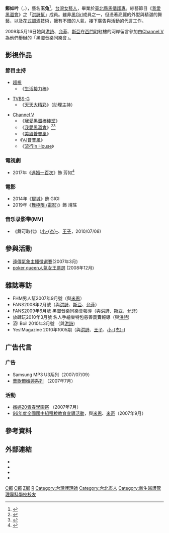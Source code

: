 {{otheruses|subject=[[我愛黑澀會|我愛黑澀會]]成員玉兔|other=神話中的神獸|月兔}}
{{藝人
| 姓名 = 鄭如吟（玉兔）
| 類型 = 女藝人
| 圖片 = Bella yutu 玉兔個人照.jpg
| 圖片尺寸 = 
| 圖片簡介 = 
| 本名 = 鄭如吟
| 羅馬拼音 = Cheng Ju Yin
| 英文名 = Bella Cheng
| 國籍 = {{中華民國}}
| 出生日期 = {{Birth_date_and_age|1986|3|19}}
| 出生地點 = {{中華民國}}[[臺北市|臺北市]]
| 職業 = [[演員|演員]]、[[藝人|藝人]]、[[護士|護士]]<ref>{{cite web|url=http://new.milktw.com/2017/08/16/milk-專訪-│鄭如吟-重新開始-全新玉兔/|title=MILK 專訪 │鄭如吟 重新開始 全新玉兔|publisher=milktw|accessdate=2018-01-24|language=zh-tw|archive-date=2018-01-25|archive-url=https://web.archive.org/web/20180125022342/http://new.milktw.com/2017/08/16/milk-%e5%b0%88%e8%a8%aa-%e2%94%82%e9%84%ad%e5%a6%82%e5%90%9f-%e9%87%8d%e6%96%b0%e9%96%8b%e5%a7%8b-%e5%85%a8%e6%96%b0%e7%8e%89%e5%85%94/|dead-url=no}}</ref>
| 語言 = [[國語|國語]]、[[閩南語|閩南語]]
| 教育程度 = [[馬偕醫護管理專科學校|馬偕醫護管理專科學校]]二專部護理科<br>[[新生醫護管理專科學校|新生醫護管理專科學校]]護理科
| 配偶 = {{marriage|Howard|2022}} 
| 出身地 = [[台湾|台湾]]
| 出道作 = [[我爱黑涩会|我爱黑涩会]]
| 出道日期 = {{start date and age|2010|1|10}}
| 代表作 = [[我愛黑澀棒棒堂|我愛黑澀棒棒堂]]
| 活躍年代 = 2006年至今
| 唱片公司 = 
| 經紀公司 = [[傳奇星娛樂|傳奇星娛樂]]（2010年1月10日至2013年）<br>[[昇華娛樂傳播|昇華娛樂傳播]]（2014年至2016年) <br>[[進化音樂娛樂|進化音樂娛樂]]（2016年至今）
| 網站 = 
| 相關團體 = 
| imdb = 12008239
| module = {{Infobox YouTube personality
| embed = yes
| name                 = 玉兔娘娘YutuQueen
| logo                 = 
| logo_caption         = 
| image                = 
| caption              = 
| birth_name           = 
| birth_date           = 
| birth_place          = 
| death_date           = 
| death_place          = 
| nationality          = 
| occupation           = 
| website              = 
| pseudonym            = 
| custom_name = yutuqueen
| channel_display_name = 玉兔娘娘YutuQueen
| years_active         = 2019
| genre                = 
| subscribers          = 4080
| subscriber_date      = 2022年5月31日
| views                = 126,719
| view_date            = 2022年5月31日
}}
}}

'''鄭如吟'''（{{lang-en|'''Bella Cheng'''}}，{{bd|1986年|3月19日|||catIdx=C鄭}}），藝名'''玉兔'''<ref>{{cite web|url=http://ent.ltn.com.tw/news/breakingnews/2188654|title=（圖多）「玉兔」鄭如吟一隻小兔兩種樣貌|accessdate=2018-01-24|date=2017-09-09|publisher=自由時報|language=zh-tw|archive-date=2018-01-24|archive-url=https://web.archive.org/web/20180124135616/http://ent.ltn.com.tw/news/breakingnews/2188654|dead-url=no}}</ref>，[[台灣|台灣]][[藝人|女藝人]]，畢業於[[新北市|臺北縣]][[馬偕醫護管理專科學校|馬偕護專]]。綜藝節目《[[我愛黑澀會|我愛黑澀會]]》之「[[黑澀會美眉#洪詩幫|洪詩幫]]」成員。雖非[[黑Girl|黑Girl]]成員之一，但憑著亮麗的外型與精湛的舞藝，以及[[花式調酒|花式調酒]]技術，擁有不錯的人氣，接下廣告與活動的代言工作。

2009年5月16日她與[[洪詩涵_(藝人)|洪詩]]、[[林筳諭|允菲]]、[[陳斯亞|斯亞]]在[[西門町|西門町]]紅樓的河岸留言參加由[[Channel_V|Channel V]]為他們舉辦的「黑澀音樂同樂會」。

==影視作品==
=== 節目主持 ===

*[[超視|超視]]
**《[[生活接力棒|生活接力棒]]》

*[[TVBS|TVBS-G]]
**《[[天天大精彩|天天大精彩]]》（助理主持）

*[[Channel_V|Channel V]] 
**《[[我愛黑澀棒棒堂|我愛黑澀棒棒堂]]》
**《[[我愛黑澀會|我愛黑澀會]]》<ref>{{cite web|url=http://www.setn.com/News.aspx?NewsID=267327|title=《黑澀會》玉兔辣穿比基尼放送渾圓雪乳　網友暴動了！|accessdate=2018-01-24|date=2017-06-28|publisher=三立新聞網|language=zh-tw|archive-date=2017-09-01|archive-url=https://web.archive.org/web/20170901015243/http://www.setn.com/News.aspx?NewsID=267327|dead-url=no}}</ref><ref>{{cite web|url=http://gotv.ctitv.com.tw/2016/09/267297.htm|title=《黑澀會》玉兔辣曬渾圓南北半球　裸胸比基尼「開叉到肚臍」男粉嗨爆|accessdate=2018-01-24|date=2016-09-12|publisher=中天快點TV|language=zh-tw|archive-date=2018-01-25|archive-url=https://web.archive.org/web/20180125015254/http://gotv.ctitv.com.tw/2016/09/267297.htm|dead-url=no}}</ref>
**《[[美眉普普風|美眉普普風]]》
**《[[VJ普普風|VJ普普風]]》
**《[[流行_in_house|流行In House]]》

===電視劇===
*2017年《[[逃婚一百次|逃婚一百次]]》飾 芳如<ref>{{cite web|url=https://my-cte.com/2017/08/29/黃鴻升2個月「舉不起來」-33歲認體力差/|title=黃鴻升2個月「舉不起來」 33歲認體力差|accessdate=2018-01-24|date=2017-08-29|publisher=中時娛樂|language=zh-tw}}</ref>

===電影===
*2014年《[[屍城|屍城]]》飾 GIGI
*2019年《[[舞極限_(電影)|舞極限 (電影)]]》飾 靖瑤

=== 音乐录影带(MV) ===

* 《舞可取代》（[[廖允傑|小-{杰}-]]、[[邱勝翊|王子]]，2010/07/08)

==參與活動==
*[https://web.archive.org/web/20070927010843/http://tw.weathernews.com/FET/event/voteresult.html 遠傳氣象主播徵選賽](2007年3月)
*[http://lovewoman.funtown.com.tw/  poker queen人氣女王票選] {{Wayback|url=http://lovewoman.funtown.com.tw/ |date=20090207213612 }} (2008年12月)

==雜誌專訪==

*FHM男人幫2007年9月號（與[[蔣美恩|米恩]]）
*FANS2008年2月號（與[[洪詩涵_(藝人)|洪詩]]、[[陳斯亞|斯亞]]、[[林允菲|允菲]]）
*FANS2009年6月號 黑澀音樂同樂會報導（與[[洪詩涵_(藝人)|洪詩]]、[[陳斯亞|斯亞]]、[[林允菲|允菲]]）
*放肆玩2010年3月號 名人手繪樂特包慈善義賣報導（與[[洪詩涵_(藝人)|洪詩]])
*滾! Boil 2010年3月號 （與[[洪詩涵_(藝人)|洪詩]])
*Yes!Magazine 2010年1005期（與[[洪詩涵_(藝人)|洪詩]]、[[邱勝翊|王子]]、[[廖允傑|小-{杰}-]])

==广告代言==

=== 广告 ===

*Samsung MP3 U3系列（2007/07/09）
*[http://www.wacoal.com.tw/ecatalog.php 華歌爾嬪婷系列] {{Wayback|url=http://www.wacoal.com.tw/ecatalog.php |date=20070828110422 }}（2007年7月）

===活動===

*[http://www.wacoal.com.tw/news/200706_4/200706_4.html 嬪婷20青春學園祭] {{Wayback|url=http://www.wacoal.com.tw/news/200706_4/200706_4.html |date=20071008051006 }}（2007年7月）
*[https://web.archive.org/web/20070929043347/http://www.junior-tax.com.tw/ 96年度全國國中組租稅教育宣導活動]，與[[米恩|米恩]]、[[黃鈺文|米奇]]（2007年9月）

==參考資料==
{{Reflist}}

==外部連結==
<!-- 維基百科不是網頁收集處，非官方成立的歌迷/影迷/支援者/後援會網站、網頁、部落格、論壇等的連結，以及YouTube、Google Video之類的影像連結並不適合放在維基百科條目裡，請參考「Wikipedia:不適合維基百科的文章」。-->
* {{Facebook|玉兔-鄭如吟-157554720944468|玉兔 鄭如吟}}
*{{Sinaweibo|1765979160|玉兔Bella}}
*{{instagram|bellayutu}}
*{{youtube|channel=UCo7Y8eaCpQ0JhWX58YWpS-Q|玉兔娘娘}}
{{黑澀會美眉}}
[[Category:我愛黑澀會|C鄭]]
[[Category:台灣女演員|C鄭]]
[[Category:馬偕醫護管理專科學校校友|Z鄭]]
[[Category:鄭姓|R]]
[[Category:台灣護理師|Category:台灣護理師]]
[[Category:台北市人|Category:台北市人]]
[[Category:新生醫護管理專科學校校友|Category:新生醫護管理專科學校校友]]